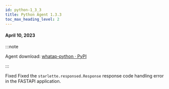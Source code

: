 ```yaml
---
id: python-1_3_3
title: Python Agent 1.3.3
toc_max_heading_level: 2
---
```



#### April 10, 2023

:::note

Agent download: [whatap-python · PyPI](https://pypi.org/project/whatap-python/1.3.3/)

:::

<p><Status>Fixed</Status> Fixed the <code>starlette.responsed.Response</code> response code handling error in the FASTAPI application.</p>
